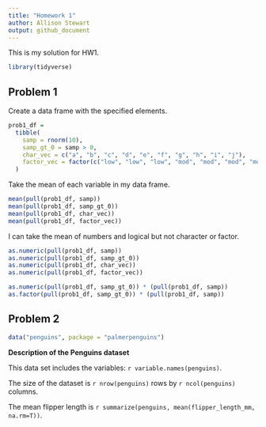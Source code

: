 ```yaml
---
title: "Homework 1"
author: Allison Stewart
output: github_document 
---
```


This is my solution for HW1. 

```r
library(tidyverse)
```


## Problem 1 

Create a data frame with the specified elements. 

```r
prob1_df = 
  tibble(
    samp = rnorm(10), 
    samp_gt_0 = samp > 0, 
    char_vec = c("a", "b", "c", "d", "e", "f", "g", "h", "i", "j"), 
    factor_vec = factor(c("low", "low", "low", "mod", "mod", "mod", "mod", "high", "high", "high"))
  )
```

Take the mean of each variable in my data frame. 

```r
mean(pull(prob1_df, samp))
mean(pull(prob1_df, samp_gt_0))
mean(pull(prob1_df, char_vec))
mean(pull(prob1_df, factor_vec))
```

I can take the mean of numbers and logical but not character or factor. 

```r
as.numeric(pull(prob1_df, samp))
as.numeric(pull(prob1_df, samp_gt_0))
as.numeric(pull(prob1_df, char_vec))
as.numeric(pull(prob1_df, factor_vec))
```

```r
as.numeric(pull(prob1_df, samp_gt_0)) * (pull(prob1_df, samp))
as.factor(pull(prob1_df, samp_gt_0)) * (pull(prob1_df, samp))
```


## Problem 2 

```r
data("penguins", package = "palmerpenguins")
```

**Description of the Penguins dataset**

This data set includes the variables: `r variable.names(penguins)`. 

The size of the dataset is `r nrow(penguins)` rows by `r ncol(penguins)` columns. 

The mean flipper length is `r summarize(penguins, mean(flipper_length_mm, na.rm=T))`. 



